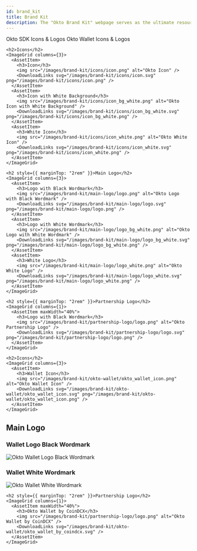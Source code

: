```yaml
---
id: brand_kit
title: Brand Kit
description: The "Okto Brand Kit" webpage serves as the ultimate resource for understanding and utilizing the Okto brand. It provides guidelines, images, and tools necessary for maintaining brand consistency across all platforms and communications. Whether you're designing marketing materials, developing digital content, or crafting presentations, this brand kit ensures that every touchpoint aligns with Okto's identity, values, and messaging strategy.
---
```



<Tabs defaultValue="sdk" className="w-full">
  <TabsList>
    <TabsTrigger value="sdk">Okto SDK Icons & Logos</TabsTrigger>
    <TabsTrigger value="wallet">Okto Wallet Icons & Logos</TabsTrigger>
  </TabsList>

  <TabsContent value="sdk">
   
    <h2>Icons</h2>
    <ImageGrid columns={3}>
      <AssetItem>
        <h3>Icon</h3>
        <img src="/images/brand-kit/icons/icon.png" alt="Okto Icon" />
        <DownloadLinks svg="/images/brand-kit/icons/icon.svg" png="/images/brand-kit/icons/icon.png" />
      </AssetItem>
      <AssetItem>
        <h3>Icon with White Background</h3>
        <img src="/images/brand-kit/icons/icon_bg_white.png" alt="Okto Icon with White Background" />
        <DownloadLinks svg="/images/brand-kit/icons/icon_bg_white.svg" png="/images/brand-kit/icons/icon_bg_white.png" />
      </AssetItem>
      <AssetItem>
        <h3>White Icon</h3>
        <img src="/images/brand-kit/icons/icon_white.png" alt="Okto White Icon" />
        <DownloadLinks svg="/images/brand-kit/icons/icon_white.svg" png="/images/brand-kit/icons/icon_white.png" />
      </AssetItem>
    </ImageGrid>

    <h2 style={{ marginTop: "2rem" }}>Main Logo</h2>
    <ImageGrid columns={3}>
      <AssetItem>
        <h3>Logo with Black Wordmark</h3>
        <img src="/images/brand-kit/main-logo/logo.png" alt="Okto Logo with Black Wordmark" />
        <DownloadLinks svg="/images/brand-kit/main-logo/logo.svg" png="/images/brand-kit/main-logo/logo.png" />
      </AssetItem>
      <AssetItem>
        <h3>Logo with White Wordmark</h3>
        <img src="/images/brand-kit/main-logo/logo_bg_white.png" alt="Okto Logo with White Wordmark" />
        <DownloadLinks svg="/images/brand-kit/main-logo/logo_bg_white.svg" png="/images/brand-kit/main-logo/logo_bg_white.png" />
      </AssetItem>
      <AssetItem>
        <h3>White Logo</h3>
        <img src="/images/brand-kit/main-logo/logo_white.png" alt="Okto White Logo" />
        <DownloadLinks svg="/images/brand-kit/main-logo/logo_white.svg" png="/images/brand-kit/main-logo/logo_white.png" />
      </AssetItem>
    </ImageGrid>

    <h2 style={{ marginTop: "2rem" }}>Partnership Logo</h2>
    <ImageGrid columns={1}>
      <AssetItem maxWidth="40%">
        <h3>Logo with Black Wordmark</h3>
        <img src="/images/brand-kit/partnership-logo/logo.png" alt="Okto Partnership Logo" />
        <DownloadLinks svg="/images/brand-kit/partnership-logo/logo.svg" png="/images/brand-kit/partnership-logo/logo.png" />
      </AssetItem>
    </ImageGrid>

  </TabsContent>

  <TabsContent value="wallet">
    
    <h2>Icons</h2>
    <ImageGrid columns={3}>
      <AssetItem>
        <h3>Wallet Icon</h3>
        <img src="/images/brand-kit/okto-wallet/okto_wallet_icon.png" alt="Okto Wallet Icon" />
        <DownloadLinks svg="/images/brand-kit/okto-wallet/okto_wallet_icon.svg" png="/images/brand-kit/okto-wallet/okto_wallet_icon.png" />
      </AssetItem>
    </ImageGrid>

<h2 style={{ marginTop: "2rem" }}>Main Logo</h2>
<ImageGrid columns={3}>
  <AssetItem>
    <h3>Wallet Logo Black Wordmark</h3>
    <img src="/images/brand-kit/okto-wallet/okto_wallet_logo_black_wordmark.png" alt="Okto Wallet Logo Black Wordmark" />
    <DownloadLinks
      svg="/images/brand-kit/okto-wallet/okto_wallet_logo_black_wordmark.svg"
      png="/images/brand-kit/okto-wallet/okto_wallet_logo_black_wordmark.png"
    />
  </AssetItem>
  <AssetItem>
    <h3>Wallet White Wordmark</h3>
    <img src="/images/brand-kit/okto-wallet/okto_wallet_white_wordmark.png" alt="Okto Wallet White Wordmark" />
    <DownloadLinks
      svg="/images/brand-kit/okto-wallet/okto_wallet_white_wordmark.svg"
      png="/images/brand-kit/okto-wallet/okto_wallet_white_wordmark.png"
    />
  </AssetItem>
</ImageGrid>

    <h2 style={{ marginTop: "2rem" }}>Partnership Logo</h2>
    <ImageGrid columns={1}>
      <AssetItem maxWidth="40%">
        <h3>Okto Wallet by CoinDCX</h3>
        <img src="/images/brand-kit/partnership-logo/logo.png" alt="Okto Wallet by CoinDCX" />
        <DownloadLinks svg="/images/brand-kit/okto-wallet/okto_wallet_by_coindcx.svg" />
      </AssetItem>
    </ImageGrid>

  </TabsContent>
</Tabs>
